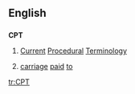 ==English==

==={{initialism}}===
{{wikipedia|Current Procedural Terminology}}
'''CPT'''

# {{medicine}} [[current|Current]] [[procedure|Procedural]] [[terminology|Terminology]]
# {{business}} [[carriage]] [[paid]] [[to]]
[[tr:CPT]]